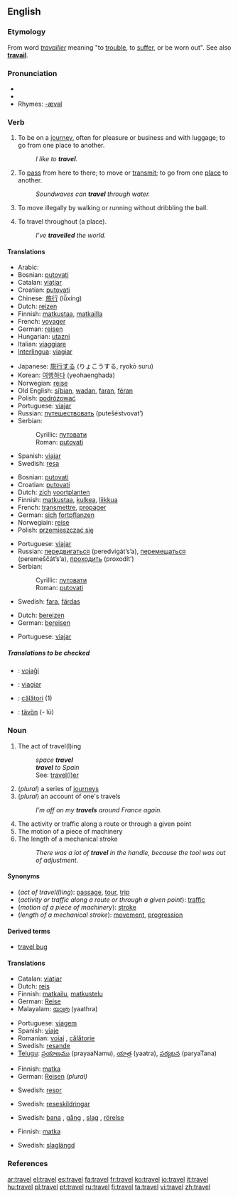 {{wikipedia|Travel (disambiguation)}}
==English==

===Etymology===
From {{OF.}} word ''[[travailler]]'' meaning "to [[trouble]], to [[suffer]], or be worn out". See also '''[[travail]]'''.

===Pronunciation===
* {{IPA|/tɹævəl/}}
* {{audio|en-us-travel.ogg|Audio (US)}}
* Rhymes: [[Rhymes:English:-ævəl|-ævəl]]

===Verb===
{{en-verb|travels|'''[[travelling]]''' ''(Commonwealth)'', '''[[traveling]]''' ''(American)''|'''[[travelled]]''' ''(Commonwealth)'', '''[[traveled]]''' ''(American)''}}

# {{intransitive}} To be on a [[journey]], often for pleasure or business and with luggage; to go from one place to another.
#: ''I like to '''travel'''.''
# {{intransitive}} To [[pass]] from here to there; to move or [[transmit]]; to go from one [[place]] to another.
#: ''Soundwaves can '''travel''' through water.''
# {{cattag|intransitive|basketball}} To move illegally by walking or running without dribbling the ball.
# {{transitive}} To travel throughout (a place).
#: ''I’ve '''travelled''' the world.''

====Translations====
{{trans-top|to be on a journey}}
*Arabic: {{ARchar|[[سافر]]}} {{Unicode|(sá:fara)}}
*Bosnian: [[putovati#Bosnian|putovati]]
*Catalan: [[viatjar]]
*Croatian: [[putovati#Croatian|putovati]]
*Chinese: [[旅行]] (lǚxíng)
*Dutch: [[reizen]]
*Finnish: [[matkustaa]], [[matkailla]]
*French: [[voyager#French|voyager]]
*German: [[reisen]]
*Hungarian: [[utazni]]
*Italian: [[viaggiare]]
*[[Interlingua]]: [[viagiar]]
{{trans-mid}}
*Japanese: [[旅行]]する (りょこうする, ryokō suru)
*Korean: [[여행]]하다 (yeohaenghada)
*Norwegian: [[reise]] {{m}}
*Old English: [[siþian|sīþian]], [[wadan]], [[faran]], [[feran|fēran]]
*Polish: [[podróżować]]
*Portuguese: [[viajar]]
*Russian: [[путешествовать]] (putešéstvovat’)
*Serbian:
*:Cyrillic: [[путовати#Serbian|путовати]]
*:Roman: [[putovati#Serbian|putovati]]
*Spanish: [[viajar]]
*Swedish: [[resa]]
{{trans-bottom}}

{{trans-top|(intransitive) to pass from here to there; to transmit}}
*Bosnian: [[putovati#Bosnian|putovati]]
*Croatian: [[putovati#Croatian|putovati]]
*Dutch: [[zich]] [[voortplanten]]
*Finnish: [[matkustaa]], [[kulkea]], [[liikkua]]
*French: [[transmettre]], [[propager]]
*German: [[sich]] [[fortpflanzen]]
*Norwegiain: [[reise]]
*Polish: [[przemieszczać się]]
{{trans-mid}}
*Portuguese: [[viajar]]
*Russian: [[передвигаться]] (peredvigát’s’a), [[перемещаться]] (peremeščát’s’a), [[проходить]] (proxodít’)
*Serbian:
*:Cyrillic: [[путовати#Serbian|путовати]]
*:Roman: [[putovati#Serbian|putovati]]
*Swedish: [[fara]], [[färdas]]
{{trans-bottom}}

{{trans-top|in basketball}}
{{trans-mid}}
{{trans-bottom}}

{{trans-top|(transitive)}}
*Dutch: [[bereizen]]
*German: [[bereisen]]
{{trans-mid}}
*Portuguese: [[viajar]]
{{trans-bottom}}

=====Translations to be checked=====
{{checktrans}}

*{{ttbc|Esperanto}}: [[vojaĝi]]
*{{ttbc|Interlingua}}: [[viagiar]]
*{{ttbc|Romanian}}: [[călători]] (1)
*{{ttbc|Volapük}}: [[tävön]] (- lü)

===Noun===
{{wikipedia}}
{{en-noun|s|-}}

# The act of travel(l)ing
#: ''space '''travel'''''
#: '''''travel''' to Spain''
#: See: [[traveler|travel(l)er]]
# (''plural'') a series of [[journey]]s
# (''plural'') an account of one's travels
#: ''I’m off on my '''travels''' around France again.''
# The activity or traffic along a route or through a given point
# The motion of a piece of machinery
# The length of a mechanical stroke
#: ''There was a lot of '''travel''' in the handle, because the tool was out of adjustment.''

====Synonyms====
*(''act of travel(l)ing''): [[passage]], [[tour]], [[trip]]
*(''activity or traffic along a route or through a given point''): [[traffic]]
*(''motion of a piece of machinery''): [[stroke]]
*(''length of a mechanical stroke''): [[movement]], [[progression]]

====Derived terms====
*[[travel bug]]

====Translations====
{{trans-top|act of travel(l)ing}}
*Catalan: [[viatjar]]
*Dutch: [[reis]]
*Finnish: [[matkailu]], [[matkustelu]]
*German: [[Reise]] {{f}}
*Malayalam: [[യാത്ര]] (yaathra)
{{trans-mid}}
*Portuguese: [[viagem]] {{f}}
*Spanish: [[viaje]] {{m}}
*Romanian: [[voiaj]] {{n}}, [[călătorie]] {{f}}
*Swedish: [[resande]] {{n}}
*[[Telugu]]: [[ప్రయాణము]] (prayaaNamu), [[యాత్ర]] (yaatra), [[పర్యటన]] (paryaTana)
{{trans-bottom}}

{{trans-top|plural: series of journeys}}
*Finnish: [[matka]]
*German: [[Reisen]] {{f}} ''(plural)''
{{trans-mid}}
*Swedish: [[resor]] {{c}} {{p}}
{{trans-bottom}}

{{trans-top|plural: account of one's travels}}
{{trans-mid}}
*Swedish: [[reseskildringar]] {{c}} {{p}}
{{trans-bottom}}

{{trans-top|motion of a piece of machinery}}
{{trans-mid}}
*Swedish: [[bana]] {{c}}, [[gång]] {{c}}, [[slag]] {{c}}, [[rörelse]] {{c}}
{{trans-bottom}}

{{trans-top|length of a mechanical stroke}}
*Finnish: [[matka]]
{{trans-mid}}
*Swedish: [[slaglängd]] {{c}}
{{trans-bottom}}

===References===
{{R:Century 1911}}
{{R:Webster 1913}}

[[ar:travel]]
[[el:travel]]
[[es:travel]]
[[fa:travel]]
[[fr:travel]]
[[ko:travel]]
[[io:travel]]
[[it:travel]]
[[hu:travel]]
[[pl:travel]]
[[pt:travel]]
[[ru:travel]]
[[fi:travel]]
[[ta:travel]]
[[vi:travel]]
[[zh:travel]]